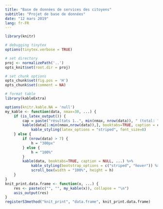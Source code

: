 ```yaml
---
title: "Base de données de services des citoyens"
subtitle: "Projet de base de données"
date: "12 mars 2019"
lang: fr-FR
---
```


```r
library(knitr)

# debugging tinytex
options(tinytex.verbose = TRUE)

# set directory
proj <- normalizePath('..')
opts_knit$set(root.dir = proj)

# set chunk options
opts_chunk$set(fig.pos = 'H')
opts_chunk$set(comment = NA)

# format table
library(kableExtra)

options(knitr.kable.NA = 'null')
my_kable <- function(data, nmax=30, ...) {
    if (is_latex_output()) {
        cap = paste("résultats 1..", min(nmax, nrow(data)), " (total: ", nrow(data), ")", sep="")
        kable(data[1:min(nmax,nrow(data)),], booktabs=TRUE, caption = cap, ...) %>%
            kable_styling(latex_options = "striped", font_size=8)
    } else {
        if (nrow(data) > 7) {
            h = "300px"
        } else {
            h = "100%"
        }
        kable(data, booktabs=TRUE, caption = NULL, ...) %>%
            kable_styling(bootstrap_options = c("striped", "hover")) %>%
            scroll_box(width = "100%", height = h)
    }
}
knit_print.data.frame <- function(x, ...) {
    res <- paste(c("", "", my_kable(x)), collapse = "\n")
    asis_output(res)
}
registerS3method("knit_print", "data.frame", knit_print.data.frame)
```

\pagebreak
